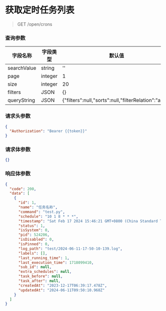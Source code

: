 # 获取定时任务列表

> GET  /open/crons

### 查询参数

| 字段名称      | 字段类型 | 默认值   |
|----------------|------------|---------------|
| searchValue    | string     | ''             |
| page           | integer    | 1             |
| size           | integer    | 20            |
| filters        | JSON       | {}  |
| queryString    | JSON       | \{"filters":null,"sorts":null,"filterRelation":"and"} |

### 请求头参数

```json
{
  "Authorization": "Bearer {{token}}"
}
```

### 请求体参数

```json
{}
```

### 响应体参数

```json
{
  "code": 200,
  "data": [
    {
      "id": 1,
      "name": "任务名称",
      "command": "test.py",
      "schedule": "10 1 8 * * *",
      "timestamp": "Sat Feb 17 2024 15:46:21 GMT+0800 (China Standard Time)",
      "status": 1,
      "isSystem": 0,
      "pid": 524206,
      "isDisabled": 0,
      "isPinned": 0,
      "log_path": "test/2024-06-11-17-50-10-139.log",
      "labels": [],
      "last_running_time": 1,
      "last_execution_time": 1718099410,
      "sub_id": null,
      "extra_schedules": null,
      "task_before": null,
      "task_after": null,
      "createdAt": "2023-12-17T06:39:17.478Z",
      "updatedAt": "2024-06-11T09:50:10.968Z"
    }
  ]
}
```
